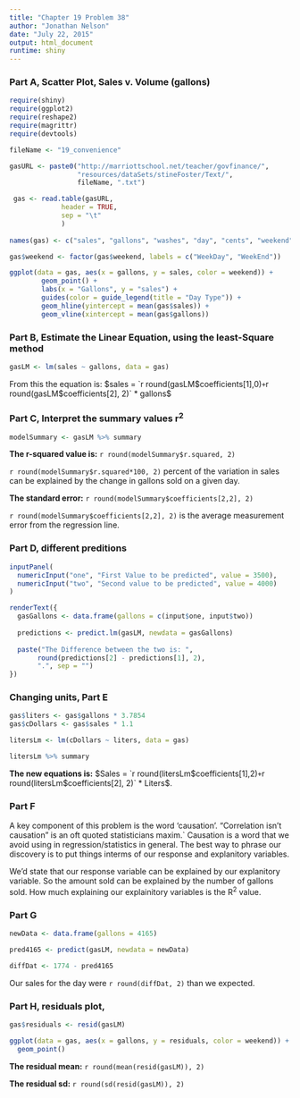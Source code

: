 ```yaml
---
title: "Chapter 19 Problem 38"
author: "Jonathan Nelson"
date: "July 22, 2015"
output: html_document
runtime: shiny
---
```


### Part A, Scatter Plot, Sales v. Volume (gallons)

```r
require(shiny)
require(ggplot2)
require(reshape2)
require(magrittr)
require(devtools)

fileName <- "19_convenience"

gasURL <- paste0("http://marriottschool.net/teacher/govfinance/", 
                 "resources/dataSets/stineFoster/Text/",
                 fileName, ".txt")

 gas <- read.table(gasURL,
             header = TRUE,
             sep = "\t"
             )
 
names(gas) <- c("sales", "gallons", "washes", "day", "cents", "weekend")

gas$weekend <- factor(gas$weekend, labels = c("WeekDay", "WeekEnd"))
```


```r
ggplot(data = gas, aes(x = gallons, y = sales, color = weekend)) +
        geom_point() +
        labs(x = "Gallons", y = "sales") +
        guides(color = guide_legend(title = "Day Type")) +
        geom_hline(yintercept = mean(gas$sales)) +
        geom_vline(xintercept = mean(gas$gallons))
```

### Part B, Estimate the Linear Equation, using the least-Square method

```r
gasLM <- lm(sales ~ gallons, data = gas)
```

From this the equation is:
$sales = `r round(gasLM$coefficients[1],0)` + `r round(gasLM$coefficients[2], 2)` * gallons$

### Part C, Interpret the summary values r^2^ 

```r
modelSummary <- gasLM %>% summary

```

**The r-squared value is:** `r round(modelSummary$r.squared, 2)`

`r round(modelSummary$r.squared*100, 2) ` percent of the variation in sales can be explained by the change in gallons sold on a given day.

**The standard error:** `r round(modelSummary$coefficients[2,2], 2)`

`r round(modelSummary$coefficients[2,2], 2) ` is the average measurement error from the regression line. 

### Part D, different preditions

```r

inputPanel(
  numericInput("one", "First Value to be predicted", value = 3500),
  numericInput("two", "Second value to be predicted", value = 4000)
)

renderText({
  gasGallons <- data.frame(gallons = c(input$one, input$two))
  
  predictions <- predict.lm(gasLM, newdata = gasGallons)
  
  paste("The Difference between the two is: ",
       round(predictions[2] - predictions[1], 2),
       ".", sep = "")
})

```

### Changing units, Part E

```r

gas$liters <- gas$gallons * 3.7854
gas$cDollars <- gas$sales * 1.1

litersLm <- lm(cDollars ~ liters, data = gas)

litersLm %>% summary

```


**The new equations is:** $Sales = `r round(litersLm$coefficients[1],2)` +
`r round(litersLm$coefficients[2], 2)` * Liters$.

### Part F

A key component of this problem is the word 'causation'. "Correlation isn't causation" is an oft quoted statisticians maxim.` Causation is a word that we avoid using in regression/statistics in general. The best way to phrase our discovery is to put things interms of our response and explanitory variables.

We'd state that our response variable can be explained by our explanitory variable. So the amount sold can be explained by the number of gallons sold. How much explaining our explainitory variables is the R^2^ value. 

### Part G

```r
newData <- data.frame(gallons = 4165)

pred4165 <- predict(gasLM, newdata = newData)

diffDat <- 1774 - pred4165
```

Our sales for the day were `r round(diffDat, 2)` than we expected.

### Part H, residuals plot,

```r
gas$residuals <- resid(gasLM)

ggplot(data = gas, aes(x = gallons, y = residuals, color = weekend)) +
  geom_point()

```

**The residual mean:** `r round(mean(resid(gasLM)), 2)`

**The residual sd:** `r round(sd(resid(gasLM)), 2)` 







